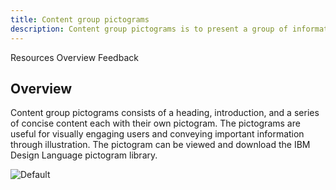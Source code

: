 ```yaml
---
title: Content group pictograms
description: Content group pictograms is to present a group of information, each with a supporting pictogram.
---
```



<ComponentDescription name="Content group pictograms" type="layout" />

<AnchorLinks>

<AnchorLink>Resources</AnchorLink>
<AnchorLink>Overview</AnchorLink>
<AnchorLink>Feedback</AnchorLink>

</AnchorLinks>

<ResourceLinks name="Content group pictograms" type="layout" />

## Overview

Content group pictograms consists of a heading, introduction, and a series of concise content each with their own pictogram. The pictograms are useful for visually engaging users and conveying important information through illustration. The pictogram can be viewed and download the IBM Design Language pictogram library.

![Default](../../images/pattern/content-group-pictograms/content-group-with-pictograms.jpg)

<ComponentFooter name="Content group pictograms" type="layout" />
